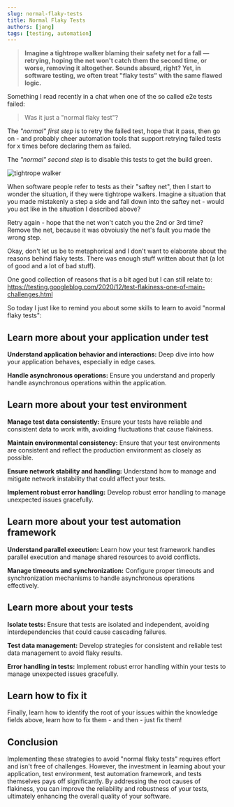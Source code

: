 ```yaml
---
slug: normal-flaky-tests
title: Normal Flaky Tests
authors: [jang]
tags: [testing, automation]
---
```

> **Imagine a tightrope walker blaming their safety net for a fall — retrying, hoping the net won't
catch them the second time, or worse, removing it altogether. Sounds absurd, right?
Yet, in software testing, we often treat "flaky tests" with the same flawed logic.**

Something I read recently in a chat when one of the so called e2e tests failed:

> Was it just a "normal flaky test"?

The *"normal" first step* is to retry the failed test,
hope that it pass, then go on - and probably cheer automation tools that support retrying
failed tests for x times before declaring them as failed.

The *"normal" second step* is to disable this tests to get the build green.

![tightrope walker](/img/tightrope-walker.jpg)

When software people refer to tests as their "saftey net", then I start to wonder the situation,
if they were tightrope walkers. Imagine a situation that you made mistakenly a step a side and fall
down into the saftey net - would you act like in the situation I described above?

Retry again - hope that the net won't catch you the 2nd or 3rd time? Remove the net, because it was
obvoiusly the net's fault you made the wrong step.

Okay, don't let us be to metaphorical and I don't want to elaborate about the reasons
behind flaky tests. There was enough stuff written about that
(a lot of good and a lot of bad stuff).

One good collection of reasons that is a bit aged but I can still relate to: 
https://testing.googleblog.com/2020/12/test-flakiness-one-of-main-challenges.html

So today I just like to remind you about some skills to learn to avoid "normal flaky tests":

## Learn more about your application under test

**Understand application behavior and interactions:** Deep dive into how your application behaves, especially in edge cases.

**Handle asynchronous operations:** Ensure you understand and properly handle asynchronous operations within the application.

## Learn more about your test environment

**Manage test data consistently:** Ensure your tests have reliable and consistent data to work with, avoiding fluctuations that cause flakiness.
    
**Maintain environmental consistency:** Ensure that your test environments are consistent and reflect the production environment as closely as possible.
    
**Ensure network stability and handling:** Understand how to manage and mitigate network instability that could affect your tests.

**Implement robust error handling:** Develop robust error handling to manage unexpected issues gracefully.

## Learn more about your test automation framework

**Understand parallel execution:** Learn how your test framework handles parallel execution and manage shared resources to avoid conflicts.

**Manage timeouts and synchronization:** Configure proper timeouts and synchronization mechanisms to handle asynchronous operations effectively.

## Learn more about your tests

**Isolate tests:** Ensure that tests are isolated and independent, avoiding interdependencies that could cause cascading failures.

**Test data management:** Develop strategies for consistent and reliable test data management to avoid flaky results.
    
**Error handling in tests:** Implement robust error handling within your tests to manage unexpected issues gracefully.

## Learn how to fix it

Finally, learn how to identify the root of your issues within the knowledge fields above,
learn how to fix them - and then - just fix them!

## Conclusion

Implementing these strategies to avoid "normal flaky tests" requires effort and isn't free of challenges.
However, the investment in learning about your application, test environment, test automation framework,
and tests themselves pays off significantly. By addressing the root causes of flakiness, you can improve
the reliability and robustness of your tests, ultimately enhancing the overall quality of your software.
